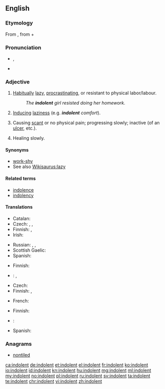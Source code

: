 {{was wotd|2008|December|18}}
==English==

===Etymology===
From {{etyl|la|en}} {{term|indolentem|lang=la}}, from {{term|in-||not|lang=la}} + {{term/t|la|dolēns||pain}}

===Pronunciation===
* {{a|UK|US}} {{IPA|/ˈɪn.dəl.ənt/}}, {{X-SAMPA|/'Ind@l@nt/}}
* {{audio|en-us-indolent.ogg|Audio (US)}}

===Adjective===
{{en-adj}}

# [[habitually|Habitually]] [[lazy]], [[procrastinate|procrastinating]], or resistant to physical labor/labour.
#: ''The '''indolent''' girl resisted doing her homework.''
# [[induce|Inducing]] [[laziness]] (e.g. '''''indolent''' comfort'').
# {{context|medicine|lang=en}} Causing [[scant]] or no physical pain; progressing slowly; inactive (of an [[ulcer]], etc.).
# {{context|medicine|lang=en}} Healing slowly.

====Synonyms====
* [[work-shy]]
* See also [[Wikisaurus:lazy]]

====Related terms====
* [[indolence]]
* [[indolency]]

====Translations====
{{trans-top|habitually lazy}}
* Catalan: {{t+|ca|indolent}}
* Czech: {{t-|cs|lhostejný|m}}, {{t+|cs|líný|m}}, {{t-|cs|indolentní|m}}
* Finnish: {{t+|fi|saamaton}}, {{t+|fi|veltto}}
* Irish: {{t-|ga|sácráilte}}
{{trans-mid}}
* Russian: {{t+|ru|ленивый}}, {{t+|ru|праздный}}, {{t+|ru|бездеятельный}}
* Scottish Gaelic: {{t-|gd|leisg}}
* Spanish: {{t-|es|indolente}}
{{trans-bottom}}

{{trans-top|inducing laziness}}
* Finnish: {{t-|fi|veltostuttava}}
{{trans-mid}}
* {{ttbc|ru}}: {{tø|ru|[[способствующий]] [[праздности]]|sc=Cyrl}} <!-- was "[[способствующий]] [[праздности]]" - assumed sum-of-parts; if an idiom, remove the wikilinks to the individual words. see [[User:Kephir/gadgets/xte#Translation_fixing]] -->, {{t-|ru|разнеживающий|sc=Cyrl}}
{{trans-bottom}}

{{trans-top|medicine: causing scant or no physical pain}}
* Czech: {{t-|cs|nebolestivý|m}}
* Finnish: {{t-|fi|indolentti}}, {{t+|fi|kivuton}}
{{trans-mid}}
* French: {{t+|fr|indolent}}
{{trans-bottom}}

{{trans-top|medicine: healing slowly}}
* Finnish: {{t-|fi|itsepintainen}}
* {{ttbc|ru}}: {{tø|ru|[[медленно]] [[заживающий]]|sc=Cyrl}} <!-- was "[[медленно]] [[заживающий]]" - assumed sum-of-parts; if an idiom, remove the wikilinks to the individual words. see [[User:Kephir/gadgets/xte#Translation_fixing]] -->
{{trans-mid}}
* Spanish: {{t-|es|indolente}}
{{trans-bottom}}

===Anagrams===
* [[nontiled#English|nontiled]]

[[ca:indolent]]
[[de:indolent]]
[[et:indolent]]
[[el:indolent]]
[[fr:indolent]]
[[ko:indolent]]
[[io:indolent]]
[[id:indolent]]
[[kn:indolent]]
[[hu:indolent]]
[[mg:indolent]]
[[ml:indolent]]
[[my:indolent]]
[[no:indolent]]
[[pl:indolent]]
[[ru:indolent]]
[[sv:indolent]]
[[ta:indolent]]
[[te:indolent]]
[[chr:indolent]]
[[vi:indolent]]
[[zh:indolent]]